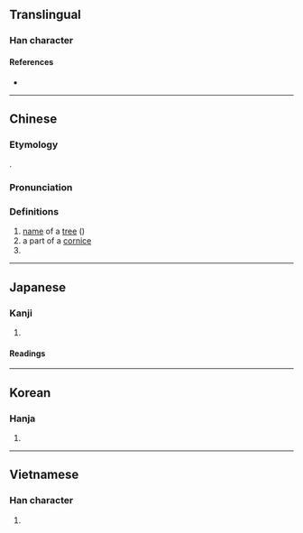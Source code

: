 {{also|栾|灤}}
{{character info}}
==Translingual==

===Han character===
{{Han char|rn=75|rad=木|as=19|sn=23|canj=VFD|four=22904|ids=⿱䜌木}}

====References====
* {{Han ref|kx=0564.010|dkj=15947|dj=0953.050|hdz=21324.150|uh=6B12|ud=27410|bh=F7E1|bd=63457}}

----

==Chinese==
{{zh-forms|s=栾}}

===Etymology===
{{Han etyl}}
{{Han compound|䜌|木|c1=p|c2=s|ls=psc|t2=tree}}.

===Pronunciation===
{{zh-pron
|m=luán
|c=lyun4
|mc=y
|oc=y
|ma=
|cat=pn,n
}}

===Definitions===
{{zh-hanzi}}

# [[name]] of a [[tree]] ({{taxlink|Koelreuteria paniculata|species|ver=180130}})
# a part of a [[cornice]] {{rfv-sense|zh}}
# {{surname|zh}}

----

==Japanese==
{{ja-kanji forms|栾|欒}}

===Kanji===
{{ja-kanji|grade=|rs=木19|shin=栾}}

# {{rfdef|ja|sort=木19}}

====Readings====
{{ja-readings
|goon=らん
|kanon=らん
|kun=おうち-<あふち-, ひじき-<ひぢき-, まどか-, まるい-
}}

----

==Korean==

===Hanja===
{{ko-hanja|hangeul=[[란]]>[[난]]|eumhun=|rv=ran>nan|mr=ran>nan|y=lan>nan}}

# {{rfdef|ko|sort=木19}}

----

==Vietnamese==

===Han character===
{{vi-readings|reading=loan|rs=木19}}

# {{rfdef|vi|sort=木19}}